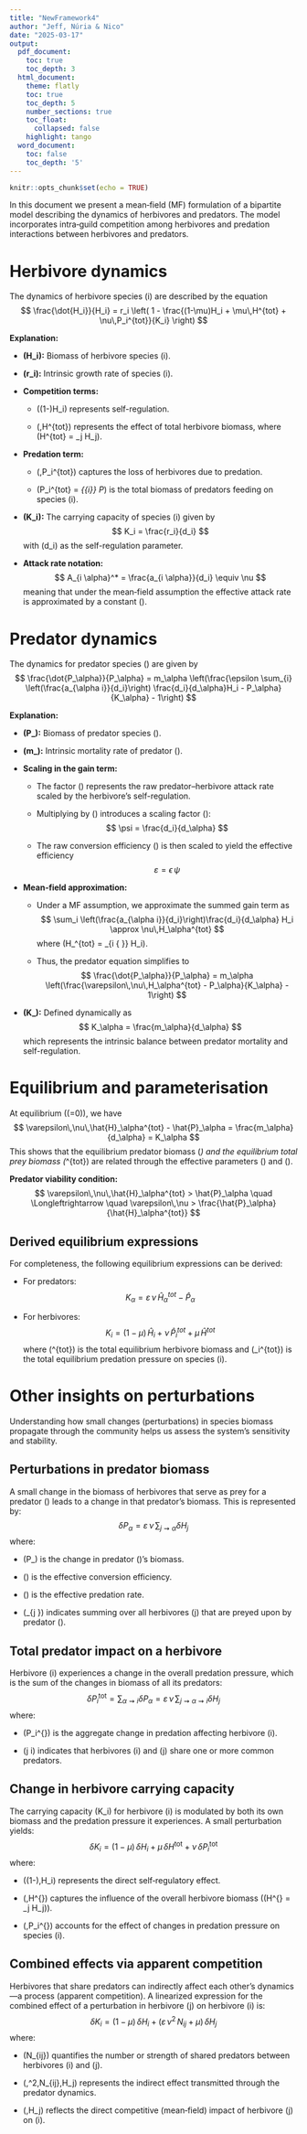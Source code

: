 ```yaml
---
title: "NewFramework4"
author: "Jeff, Núria & Nico"
date: "2025-03-17"
output:
  pdf_document:
    toc: true
    toc_depth: 3
  html_document:
    theme: flatly
    toc: true
    toc_depth: 5
    number_sections: true
    toc_float:
      collapsed: false
    highlight: tango
  word_document:
    toc: false
    toc_depth: '5'
---
```


```r
knitr::opts_chunk$set(echo = TRUE)
```

In this document we present a mean‐field (MF) formulation of a bipartite model describing the dynamics of herbivores and predators. The model incorporates intra‐guild competition among herbivores and predation interactions between herbivores and predators.

# Herbivore dynamics

The dynamics of herbivore species \(i\) are described by the equation
$$
\frac{\dot{H_i}}{H_i} = r_i \left( 1 - \frac{(1-\mu)H_i + \mu\,H^{tot} + \nu\,P_i^{tot}}{K_i} \right)
$$

**Explanation:**

- **\(H_i\):** Biomass of herbivore species \(i\).

- **\(r_i\):** Intrinsic growth rate of species \(i\).

- **Competition terms:**
  
  - \((1-\mu)H_i\) represents self-regulation.
  
  - \(\mu\,H^{tot}\) represents the effect of total herbivore biomass, where \(H^{tot} = \sum_j H_j\).

- **Predation term:**
  
  - \(\nu\,P_i^{tot}\) captures the loss of herbivores due to predation.
  
  - \(P_i^{tot} = \sum_{\alpha \in \{\text{predators of }i\}} P_\alpha\) is the total biomass of predators feeding on species \(i\).

- **\(K_i\):** The carrying capacity of species \(i\) given by
  $$
  K_i = \frac{r_i}{d_i}
  $$
  with \(d_i\) as the self-regulation parameter.

- **Attack rate notation:**
  $$
  A_{i \alpha}^* = \frac{a_{i \alpha}}{d_i} \equiv \nu
  $$
  meaning that under the mean‐field assumption the effective attack rate is approximated by a constant \(\nu\).

# Predator dynamics

The dynamics for predator species \(\alpha\) are given by
$$
\frac{\dot{P_\alpha}}{P_\alpha} = m_\alpha \left(\frac{\epsilon \sum_{i} \left(\frac{a_{\alpha i}}{d_i}\right) \frac{d_i}{d_\alpha}H_i - P_\alpha}{K_\alpha} - 1\right)
$$

**Explanation:**

- **\(P_\alpha\):** Biomass of predator species \(\alpha\).

- **\(m_\alpha\):** Intrinsic mortality rate of predator \(\alpha\).

- **Scaling in the gain term:**
  
  - The factor \(\frac{a_{\alpha i}}{d_i}\) represents the raw predator–herbivore attack rate scaled by the herbivore’s self-regulation.
  
  - Multiplying by \(\frac{d_i}{d_\alpha}\) introduces a scaling factor \(\psi\):
    $$
    \psi = \frac{d_i}{d_\alpha}
    $$
  
  - The raw conversion efficiency \(\epsilon\) is then scaled to yield the effective efficiency
    $$
    \varepsilon = \epsilon\,\psi
    $$

- **Mean-field approximation:**
  
  - Under a MF assumption, we approximate the summed gain term as
    $$
    \sum_i \left(\frac{a_{\alpha i}}{d_i}\right)\frac{d_i}{d_\alpha} H_i \approx \nu\,H_\alpha^{tot}
    $$
    where \(H_\alpha^{tot} = \sum_{i \in \{\text{prey of } \alpha\}} H_i\).
  
  - Thus, the predator equation simplifies to
    $$
    \frac{\dot{P_\alpha}}{P_\alpha} = m_\alpha \left(\frac{\varepsilon\,\nu\,H_\alpha^{tot} - P_\alpha}{K_\alpha} - 1\right)
    $$

- **\(K_\alpha\):** 
Defined dynamically as
  $$
  K_\alpha = \frac{m_\alpha}{d_\alpha}
  $$
  which represents the intrinsic balance between predator mortality and self-regulation.

# Equilibrium and parameterisation

At equilibrium (\(\dot{P_\alpha}=0\)), we have
$$
\varepsilon\,\nu\,\hat{H}_\alpha^{tot} - \hat{P}_\alpha = \frac{m_\alpha}{d_\alpha} = K_\alpha
$$
This shows that the equilibrium predator biomass \(\hat{P}_\alpha\) and the equilibrium total prey biomass \(\hat{H}_\alpha^{tot}\) are related through the effective parameters \(\varepsilon\) and \(\nu\).

**Predator viability condition:**
$$
\varepsilon\,\nu\,\hat{H}_\alpha^{tot} > \hat{P}_\alpha
\quad \Longleftrightarrow \quad
\varepsilon\,\nu > \frac{\hat{P}_\alpha}{\hat{H}_\alpha^{tot}}
$$

## Derived equilibrium expressions

For completeness, the following equilibrium expressions can be derived:

- For predators:
  $$
  K_\alpha = \varepsilon\,\nu\,\hat{H}_\alpha^{tot} - \hat{P}_\alpha
  $$

- For herbivores:
  $$
  K_i = (1-\mu)\,\hat{H}_i + \nu\,\hat{P}_i^{tot} + \mu\,\hat{H}^{tot}
  $$
  where \(\hat{H}^{tot}\) is the total equilibrium herbivore biomass and \(\hat{P}_i^{tot}\) is the total equilibrium predation pressure on species \(i\).

# Other insights on perturbations

Understanding how small changes (perturbations) in species biomass propagate through the community helps us assess the system’s sensitivity and stability.

## Perturbations in predator biomass

A small change in the biomass of herbivores that serve as prey for a predator \(\alpha\) leads to a change in that predator’s biomass. This is represented by:
$$
\delta P_\alpha = \varepsilon\,\nu\,\sum_{j \rightsquigarrow \alpha} \delta H_j
$$
where:

- \(\delta P_\alpha\) is the change in predator \(\alpha\)’s biomass.

- \(\varepsilon\) is the effective conversion efficiency.

- \(\nu\) is the effective predation rate.

- \(\sum_{j \rightsquigarrow \alpha}\) indicates summing over all herbivores \(j\) that are preyed upon by predator \(\alpha\).

## Total predator impact on a herbivore

Herbivore \(i\) experiences a change in the overall predation pressure, which is the sum of the changes in biomass of all its predators:
$$
\delta P_i^{\text{tot}} = \sum_{\alpha \rightsquigarrow i} \delta P_\alpha 
= \varepsilon\,\nu\,\sum_{j \rightsquigarrow \alpha \rightsquigarrow i} \delta H_j
$$
where:

- \(\delta P_i^{\text{tot}}\) is the aggregate change in predation affecting herbivore \(i\).

- \(j \rightsquigarrow \alpha \rightsquigarrow i\) indicates that herbivores \(i\) and \(j\) share one or more common predators.

## Change in herbivore carrying capacity

The carrying capacity \(K_i\) for herbivore \(i\) is modulated by both its own biomass and the predation pressure it experiences. A small perturbation yields:
$$
\delta K_i = (1-\mu)\,\delta H_i + \mu\,\delta H^{\text{tot}} + \nu\,\delta P_i^{\text{tot}}
$$
where:

- \((1-\mu)\,\delta H_i\) represents the direct self‐regulatory effect.

- \(\mu\,\delta H^{\text{tot}}\) captures the influence of the overall herbivore biomass (\(H^{\text{tot}} = \sum_j H_j\)).

- \(\nu\,\delta P_i^{\text{tot}}\) accounts for the effect of changes in predation pressure on species \(i\).

## Combined effects via apparent competition

Herbivores that share predators can indirectly affect each other’s dynamics—a process (apparent competition). A linearized expression for the combined effect of a perturbation in herbivore \(j\) on herbivore \(i\) is:
$$
\delta K_i = (1-\mu)\,\delta H_i + \left(\varepsilon\,\nu^2\,N_{ij} + \mu\right)\,\delta H_j
$$
where:

- \(N_{ij}\) quantifies the number or strength of shared predators between herbivores \(i\) and \(j\).

- \(\varepsilon\,\nu^2\,N_{ij}\,\delta H_j\) represents the indirect effect transmitted through the predator dynamics.

- \(\mu\,\delta H_j\) reflects the direct competitive (mean‐field) impact of herbivore \(j\) on \(i\).




